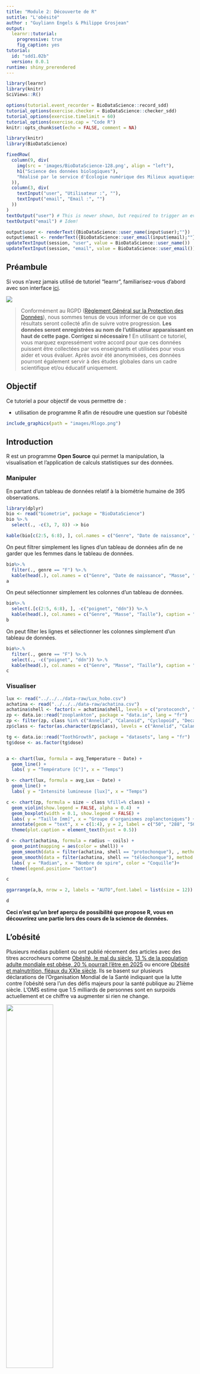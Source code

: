 ```yaml
---
title: "Module 2: Découverte de R"
sutitle: "L'obésité"
author : "Guyliann Engels & Philippe Grosjean"
output:
  learnr::tutorial:
    progressive: true
    fig_caption: yes
tutorial:
  id: "sdd1.02b"
  version: 0.0.1
runtime: shiny_prerendered
---
```


```r
library(learnr)
library(knitr)
SciViews::R()

options(tutorial.event_recorder = BioDataScience::record_sdd)
tutorial_options(exercise.checker = BioDataScience::checker_sdd)
tutorial_options(exercise.timelimit = 60)
tutorial_options(exercise.cap = "Code R")
knitr::opts_chunk$set(echo = FALSE, comment = NA)

library(knitr)
library(BioDataScience)
```

```r
fixedRow(
  column(9, div(
    img(src = 'images/BioDataScience-128.png', align = "left"),
    h1("Science des données biologiques"),
    "Réalisé par le service d'Écologie numérique des Milieux aquatiques, Université de Mons (Belgique)"
  )),
  column(3, div(
    textInput("user", "Utilisateur :", ""),
    textInput("email", "Email :", "")
  ))
)
textOutput("user") # This is newer shown, but required to trigger an event!
textOutput("email") # Idem!
```

```r
output$user <- renderText({BioDataScience::user_name(input$user);""})
output$email <- renderText({BioDataScience::user_email(input$email);""})
updateTextInput(session, "user", value = BioDataScience::user_name())
updateTextInput(session, "email", value = BioDataScience::user_email())
```


## Préambule

Si vous n'avez jamais utilisé de tutoriel "learnr", familiarisez-vous d'abord avec son interface [ici](http://biodatascience-course.sciviews.org/sdd-umons/learnr.html).

![](images/attention.jpg)

> Conformément au RGPD ([Règlement Général sur la Protection des Données](https://ec.europa.eu/info/law/law-topic/data-protection/reform/rules-business-and-organisations/principles-gdpr_fr)), nous sommes tenus de vous informer de ce que vos résultats seront collecté afin de suivre votre progression. **Les données seront enregistrées au nom de l'utilisateur apparaissant en haut de cette page. Corrigez si nécessaire !** En utilisant ce tutoriel, vous marquez expressément votre accord pour que ces données puissent être collectées par vos enseignants et utilisées pour vous aider et vous évaluer. Après avoir été anonymisées, ces données pourront également servir à des études globales dans un cadre scientifique et/ou éducatif uniquement.



## Objectif

Ce tutoriel a pour objectif de vous permettre de :

- utilisation de programme R afin de résoudre une question sur l'obésité

```r
include_graphics(path = "images/Rlogo.png")
```


## Introduction

R est un programme **Open Source** qui permet la manipulation, la visualisation et l'application de calculs statistiques sur des données. 

### Manipuler

En partant d'un tableau de données relatif à la biométrie humaine de 395 observations.

```r
library(dplyr)
bio <- read("biometrie", package = "BioDataScience")
bio %>.%
  select(., -c(3, 7, 8)) -> bio

kable(bio[c(2:5, 6:8), ], col.names = c("Genre", "Date de naissance", "Masse", "Taille", "Tour de poignet"), caption = "Premières lignes du tableau de données portant sur la biométrie humaine.")
```

On peut filtrer simplement les lignes d'un tableau de données afin de ne garder que les femmes dans le tableau de données.

```r
bio%>.%
  filter(., genre == "F") %>.%
  kable(head(.), col.names = c("Genre", "Date de naissance", "Masse", "Taille", "Tour de poignet"), caption = "Premières lignes du tableau de données portant sur la biométrie humaine ne comportant que les femmes.") -> a
a
```

On peut sélectionner simplement les colonnes d'un tableau de données.

```r
bio%>.%
  select(.[c(2:5, 6:8), ], -c("poignet", "ddn")) %>.%
  kable(head(.), col.names = c("Genre", "Masse", "Taille"), caption = "Premières lignes du tableau de données portant sur la biométrie humaine supprimant les colonnes portant sur le tour de taille de poignet et la date de naissance.") -> b
b
```

On peut filter les lignes et sélectionner les colonnes simplement  d'un tableau de données.

```r
bio%>.%
  filter(., genre == "F") %>.%
  select(., -c("poignet", "ddn")) %>.%
  kable(head(.), col.names = c("Genre", "Masse", "Taille"), caption = "Premières lignes du tableau de données portant sur la biométrie humaine ne comportant que les femmes et en supprimant les colonnes portant sur le tour de taille de poignet et la date de naissance.") -> c
c
```

### Visualiser

```r
lux <- read("../../../data-raw/Lux_hobo.csv")
achatina <- read("../../../data-raw/achatina.csv")
achatina$shell <- factor(x = achatina$shell, levels = c("protoconch", "teleoconch"), labels = c("protochonque", "téléochonque"))
zp <- data.io::read("zooplankton", package = "data.io", lang = "fr")
zp <- filter(zp, class %in% c("Annelid", "Calanoid", "Cyclopoid", "Decapod") & size < 2)
zp$class <- factor(as.character(zp$class), levels = c("Annelid", "Calanoid", "Cyclopoid", "Decapod"), labels = c("Annelida", "Calanoida", "Cyclopoida", "Decapoda"))

tg <- data.io::read("ToothGrowth", package = "datasets", lang = "fr")
tg$dose <- as.factor(tg$dose)


a <- chart(lux, formula = avg_Temperature ~ Date) +
  geom_line() +
  labs( y = "Température [C°]", x = "Temps")

b <- chart(lux, formula = avg_Lux ~ Date) +
  geom_line() +
  labs( y = "Intensité lumineuse [lux]", x = "Temps")

c <- chart(zp, formula = size ~ class %fill=% class) +
  geom_violin(show.legend = FALSE, alpha = 0.4)  +
  geom_boxplot(width = 0.1, show.legend = FALSE) +
  labs( y = "Taille [mm]", x = "Groupe d'organismes zoplanctoniques") +
  annotate(geom = "text", x = c(1:4), y = 2, label = c("50", "288", "50", "126")) +
  theme(plot.caption = element_text(hjust = 0.5))

d <- chart(achatina, formula = radius ~ coils) +
  geom_point(mapping = aes(color = shell)) +
  geom_smooth(data = filter(achatina, shell == "protochonque"), , method = "lm", formula = y ~ x, se = FALSE) +
  geom_smooth(data = filter(achatina, shell == "téléochonque"), method = "lm", formula = y ~ x+I(x^2), se = FALSE) +
  labs( y = "Radian", x = "Nombre de spire", color = "Coquille")+
  theme(legend.position= "bottom")
```


```r
c
```

```r
ggarrange(a,b, nrow = 2, labels = "AUTO",font.label = list(size = 12))
```


```r
d
```

**Ceci n'est qu'un bref aperçu de possibilité que propose R, vous en découvrirez une partie lors des cours de la science de données.** 


## L'obésité

Plusieurs médias publient ou ont publié récement des articles avec des titres accrocheurs comme [Obésité, le mal du siècle](https://www.lesechos.fr/idees-debats/cercle/cercle-166670-obesite-le-mal-du-siecle-2067263.php), [13 % de la population adulte mondiale est obèse, 20 % pourrait l’être en 2025](https://www.lemonde.fr/sante/article/2016/04/01/13-de-la-population-adulte-mondiale-est-obese-20-pourrait-bientot-l-etre_4893671_1651302.html) ou  encore [Obésité et malnutrition, fléaux du XXIe siècle](http://www.natura-sciences.com/sante/obesite-malnutrition.html). Ils se basent sur plusieurs déclarations de l'Organisation Mondial de la Santé indiquant que la lutte contre l'obésité sera l'un des défis majeurs pour la santé publique au 21ième siècle. L'OMS estime que 1.5 milliards de personnes sont en surpoids actuellement et ce chiffre va augmenter si rien ne change.


![](images/belly.jpg){width=50%}


Une multitude d'indicateur pour quantifier l'excédent de poids ont été employé au cours du temps (formule de Lorentz, formule de Creff ou encore la formule de Broca). Actuellement, c'est l'indice de masse corporelle (IMC ou encore **BMI** en anglais) qui est l'indicateur le plus employé. La formule est la suivant :

$$IMC (kg/m^2) = \frac{masse(kg)}{taille(m)^2}$$

Une fois la valeur obtenue de l'IMC, il faut la comparer au tableau ci-dessous pour connaitre son état de santé.

|IMC (kg/m2) | Interprétation (selon l’OMS) |
|------------|--------------------------|
|inférieur 18.5 | sous-poids |
|Entre 18.5 et 25 | Corpulence normale |
|Entre 25 et 30 | Surpoids |
|supérieur à 30 | Obésité |

Avancez pas à pas en toute simplicité dans cette première analyse avec R.

## Calcul de l'IMC

Les premières personnes dont vous avez les résultats sont les suivants: 

- identifiant: 1
- sexe : Femme
- masse :  50 kg
- taille : 1.70 m

Rappelez vous de la formule qui est : 

$$IMC (kg/m^2) = \frac{masse(kg)}{taille(m)^2}$$

On peut employer les opérations mathématiques de base avec R, qui respecte également l'ordre des priorités mathématiques.

| Opérations de base | Symboles |
|------------------|---------------|
| additions | `+` |
| soustractions | `-` |
| divisions | `/` | 
| multiplications | `*` | 
| exponentiations | `^` |

On va traduire la formule mathématique en une suite d'instructions.

```r
50 / 1.70^2
```

Son IMC indique que cette femme est dans la catégorie `sous-poids` selon l'échelle de l'OMS

Réalisez la même opération mathématique sur notre deuxième individu : 

- identifiant: 2
- sexe : Homme
- masse : 93 kg
- taille : 1.91 m

L'espace ci-dessous est une zone de code R. Tu peux y ajouter tes réponses et cliquer sur `Run Code`.

```r

```

```r
93 / 1.91^2
```


```r
# Not yet...
```

Son IMC indique que cet homme est par contre dans la catégorie `surpoids` selon l'échelle de l'OMS.

## Calcul de l'IMC sur plusieurs individus

Vous vous retrouvez rapidement avec 5 nouveaux individus femme et homme.

- identifiant:  3, 4, 5, 6, 7
- sexe : femme, femme, femme, femme, femme 
- masse : 63, 49, 75, 66, 54 kg 
- taille : 1.74, 1.55, 1.69, 1.79, 1.68 m

Le calcul un à un de l'IMC de chaque individu va très rapidement devenir fastidueux. R permet de créer des vecteurs que l'on peut affecter à des symboles avec la flèche `<-` comme le montre l'exemple ci-dessous.

```r
# affectation des valeurs de masse dans un vecteur au symbole w1
w1 <- c(63, 49, 75, 66, 54)
# affectation des valeurs dans un vecteur au symbole h1
h1 <- c(1.74, 1.55, 1.69, 1.79, 1.68)
# formule de IMC
w1 / h1^2
```

Réalisez les mêmes opérations sur les individus de 8 à 12

- identifiant:  8, 9, 10, 11, 12
- sexe : homme, homme, homme, homme 
- masse : 82, 73, 105, 61, 95 kg
- taille : 1.74, 1.86, 2.03, 1.72, 1.90 m

```r
# assignation des valeurs de masse dans un vecteur au symbole masse 
w2 <- c( )
# assignation des valeurs dans un vecteur au symbole taille
h2 <- 
# formule de IMC

```

Vous obtenez les 5 valeurs d'IMC d'une seule fois avec l'utilisation de vecteurs.

```r
# assignation des valeurs de masse dans un vecteur au symbole masse 
w2 <- c(82, 73, 105, 61, 95)
# assignation des valeurs dans un vecteur au symbole taille
h2 <- c(1.74, 1.86, 2.03, 1.72, 1.90)
# formule de IMC
w2/h2^2
```

```r
# Not yet...
```

## Ecriture d'un tableau de données 

Il devient évident qu'il est plus simple que nos observations de terrain soient rassemblées en un jeu de données structurées pour cela vous allez employer votre première fonction `data_frame()`. Cette dernière va permettre de combiner vos différents vecteurs en un jeu de données.

R utilise un ensemble de fonction afin de réaliser des opérations comme `data_frame()` qui permet de créer un tableau de données. Vous pouvez observer que la fonction comprend plusieurs arguments séparés par une `,`. Analysez avec attention l'exemple ci-dessous.

```r
# formation du jeu de données
woman1 <- data_frame(id = c(3, 4, 5, 6, 7), # ensemble de valeurs numériques
                    sex = c("w", "w", "w", "w", "w"), # ensemble de chaines de caracères specifié par l'utilisation des guillemets.
                    weight = w1, # le vecteur masse fait précédement
                    height = h1) # le vecteur taille fait précédement
# afficher le jeu de données
head(woman1) # head() permet d'afficher les premiers résultats d'un tableau
```

Avez-vous remarquez la différence entre des valeurs numériques et des chaines de caractères ?

Réalisez les mêmes opérations sur les individus de 8 à 12 : 

- identifiant:  8, 9, 10, 11, 12
- sexe : homme, homme, homme, homme 
- masse : 82, 73, 105, 61, 95 kg
- taille : 1.74, 1.86, 2.03, 1.72, 1.90 m

```r
# assignation des valeurs de masse dans un vecteur au symbole masse 
w2 <- c(82, 73, 105, 61, 95)
# assignation des valeurs dans un vecteur au symbole taille
h2 <- c(1.74, 1.86, 2.03, 1.72, 1.90)
```

```r
# formation du jeu de données
man1 <- data_frame(id = ,
                   sex = ,
                   weight = ,
                   height = )
# afficher le tableau de données avec la fonction head()

```

```r
# formation du jeu de données
man1 <- data_frame(id = c(8, 9, 10, 11, 12),
                    sex = c("h", "h", "h", "h", "h"), 
                    weight = w2, 
                    height = h2) 
# afficher le jeu de données
man1
```


```r
# Not yet...
```



Calculez de nouveau l'IMC et ajoutez vos résultats dans le tableau de données. Vous avez à votre disposition la fonction `mutate()` qui requiert comme argument le jeu de données et le nom de la nouvelle variable suivi de la formule mathématique.

```r
# calculer l'IMC
woman1 <- mutate(woman1, bmi = weight/height^2)
# afficher le tableau de données avec la fonction head()
head(woman1)
```

Vous pouvez observer que vous obtenez une nouvelle colonne au sein de votre tableau de données. Réalisez les mêmes opérations sur le jeu de données `man1`.

```r
man1 <- data_frame(id = c(8, 9, 10, 11, 12),
                    sex = c("h", "h", "h", "h", "h"), 
                    weight = c(82, 73, 105, 61, 95), 
                    height = c(1.74, 1.86, 2.03, 1.72, 1.90)) 
```


```r
# calculer l'IMC
man1 <- mutate(man1, bmi = )
# afficher le tableau de données avec la fonction head()

```

```r
# calculer l'IMC
man1 <- mutate(man1, bmi = weight/height^2)
# afficher le tableau de données avec la fonction head()
head(man1)
```


```r
# Not yet...
```


Vous pouvez observer que tout comme le tableau de données portant sur les femmes, vous obtenez une nouvelle colonne au sein de votre tableau de données portant le nom de BMI soit l'IMC en français.

## 13% de la population adulte mondiale est obèse

Le monde titre que 13% de la populaton mondiale est obèse. Vérifiez cette affirmation avec le jeu de données `bio` qui regroupe les masses et les tailles de 395 personnes adulte vivant sur le territoire belge.

```r
bio <- read("biometrie", package = "BioDataScience")
bio <- bio[ , c("genre", "masse", "taille")]
bio <- rename(bio, sex = genre, weight = masse, height = taille)
set.seed(50)
bio_ex <- sample_n(bio, size = 100, replace = FALSE)
```

```r
head(bio) 
```

Vous pouvez observer que la taille est exprimée en centimètres, il faut en tenir compte lors du calcul de l'IMC.

Un jeu de données réduit est employé pour expliciter les suites d'instructions `bio_ex` qui comprend uniquement 100 observations.

Calculez l'IMC sur le jeu de données `bio_ex`. Employez à nouveau la fonction `mutate()`. 

```r
# calculer le IMC (BMI en anglais) avec la fonction mutate()
bio_ex <- mutate(bio_ex, bmi = weight/(height/100)^2)
# afficher les premières lignes du tableau de données 
head(bio_ex, n = 5)
```

Calculez l'IMC sur le jeu de données `bio`.

```r
# calculer le IMC (BMI en anglais)

# afficher les premières lignes du tableau de données avec la fonction head()


```


```r
# calculer le IMC (BMI en anglais)
bio <- mutate(bio, bmi = weight/(height/100)^2)
# afficher les premières lignes du tableau de données
head(bio, n = 5)
```

```r
# Not yet...
```

## Signification de l'IMC selon l'échelle 

Une fois la valeur obtenue de l'IMC, il faut lui attribuer son interprétation pour connaitre son état de santé.

|IMC (kg/m2) | Interprétation (selon l’OMS) |
|------------|--------------------------|
|Inférieur 18.5 | Sous-poids (en anglais underweight) |
|Entre 18.5 et 25 | Corpulence normale (en anglais normal weight) |
|Entre 25 et 30 | Surpoids (en anglais overweight) |
|Supérieur à 30 | Obésité (en anglais obese) |

Vous avez à votre disposition la fonction `case_when()` qui permet d'attribuer l'interprétation de l'OMS à la valeur d'IMC. Vous devez lui indiquer d'une part la condition (ex = BMI < 18.5) et d'autre part son interprétation (ex : sous-poids), le tout séparé par un `~`. Vous pouvez retrouver les conditions ci-dessous.

|Condition | Représentation |
|------------|-----------------|
| Egal à  | `==` |
| Tout sauf | `!=` |
| Supérieur à | `>` |
| Inférieur à | `<` |
| Supérieur ou égal à | `>=` |
| Inférieur ou égal à | `<=` |
| et  | `&` |
| ou | `|` | 

Ajoutez une nouvelle variable qui tient compte de l'échelle de l'OMS avec le jeu de données `bio_ex`. Analysez la structuration de la suite d'instructions, les conditions employées, la position des guillemets,... 

```r
#ajouter la nouvelles variable
bio_ex <- mutate(bio_ex, bmi_signif = 
                   case_when(
                     bmi < 18.5 ~ "underweight",
                     bmi >= 18.5 & bmi < 25 ~ "normal weight",
                     bmi >= 25 & bmi < 30 ~ "overweight",
                     bmi >= 30 ~ "obese"))
# afficher le tableau 
head(bio_ex)
```

Ajoutez une nouvelle variable au jeu de données `bio` en complétant les informations manquantes.

```r
bio <- read("biometrie", package = "BioDataScience")
bio <- bio[ , c("genre", "masse", "taille")]
bio <- rename(bio, sex = genre, weight = masse, height = taille)
bio$bmi <- bio$weight/(bio$height/100)^2
```


```r
#ajouter la nouvelles variable
   <- mutate(   , bmi_signif = 
                   case_when(
                     bmi  ~ "underweight",
                     bmi  ~ "normal weight",
                     bmi  ~"overweight",
                     bmi  ~ "obese"))
# afficher le tableau 
head()
```


```r
#ajouter la nouvelles variable
bio <- mutate(bio, bmi_signif = 
                   case_when(
                     bmi < 18.5 ~ "underweight",
                     bmi > 18.5 & bmi < 25 ~ "normal weight",
                     bmi >= 25 & bmi < 30 ~ "overweight",
                     bmi >= 30 ~ "obese"))
# afficher le tableau 
head()
```

```r
#ajouter la nouvelles variable
bio <- mutate(bio, bmi_signif = 
                   case_when(
                     bmi < 18.5 ~ "underweight",
                     bmi > 18.5 & bmi < 25 ~ "normal weight",
                     bmi >= 25 & bmi < 30 ~ "overweight",
                     bmi >= 30 ~ "obese"))
# afficher le tableau 
head()
```


```r
# Not yet...
```


Votre nouvelle variable comprend une succession de lignes complétée par des chaines de caractères. Organisez cette variable de votre tableau de données avec la fonction `factor()`. Observez la nouvelle structuration de la suite d'instructions. Vous observez pour la première fois l'opérateur `$`. Dans l'exemple ci-dessous, vous pouvez l'interpréter comme dans le tableau de données `bio_ex`, je m'intéresse à la colonne/variable `bmi_signif`. La fonction `factor()` s'appliqe donc sur cette colonne. Avec l'argument `levels`, vous spécifiez les différents niveaux de votre variable à classer. 

Classer votre nouvelle variable avec le jeu de données `bio_ex`.

```r
bio_ex$bmi_signif <- factor(bio_ex$bmi_signif, levels = c("underweight", "normal weight", "overweight", "obese"))
```

Classer votre nouvelle variable  avec le jeu de données `bio`.

```r
bio <- read("biometrie", package = "BioDataScience")
bio <- bio[ , c("genre", "masse", "taille")]
bio <- rename(bio, sex = genre, weight = masse, height = taille)
bio$bmi <- bio$weight/(bio$height/100)^2

bio <- mutate(bio, bmi_signif = 
                   case_when(
                     bmi < 18.5 ~ "underweight",
                     bmi > 18.5 & bmi < 25 ~ "normal weight",
                     bmi >= 25 & bmi < 30 ~ "overweight",
                     bmi >= 30 ~ "obese"))
```


```r
bio$   <- factor(bio_ex$bmi_signif, levels = )
```

```r
bio$bmi_signif <- factor(bio_ex$bmi_signif, levels = c("underweight", "normal weight", "overweight", "obese"))
```

```r
# Not yet...
```

## Vérification de l'affirmation du journal le monde

La fonction  `summary()` permet d'obtenir un résumé complet d'un tableau de données.

```r
# résumé des données
summary(bio_ex)
# nombre d'obèse / nombre d'individus
12/100
```

```r
bio <- read("biometrie", package = "BioDataScience")
bio <- bio[ , c("genre", "masse", "taille")]
bio <- rename(bio, sex = genre, weight = masse, height = taille)
bio$bmi <- bio$weight/(bio$height/100)^2

bio <- mutate(bio, bmi_signif = 
                   case_when(
                     bmi < 18.5 ~ "underweight",
                     bmi > 18.5 & bmi < 25 ~ "normal weight",
                     bmi >= 25 & bmi < 30 ~ "overweight",
                     bmi >= 30 ~ "obese"))
bio$bmi_signif <- factor(bio$bmi_signif, levels = c("underweight", "normal weight", "overweight", "obese"))
```

Utilisez la fonction `summary()` pour obtenir une description du tableau de données.

```r
# résumé des données
summary()
```


```r
# Not yet...
```


```r
# calculer le pourcentage d'obèse dans notre tableau de données
 / 395
```

```r
# Not yet...
```

## Conclusion 

Le nombre d'obèse sur notre jeu de données est 12.6% ce qui est très proche des 13% annoncé par le monde. 

Bravo! Vous venez de terminez cette séance d'exercices dans un  tutoriel "learnr". 

Durant cette séance, vous avez appris à : 

- Effectuer des calculs dans R
- Créer des vecteurs et vectoriser vos calculs
- Assigner les résultats à un nom 
- Employer des fonctions, préciser leurs arguments et accéder à leurs pages d'aide 

Laissez nous vos impressions sur cet outil pédagogique ou expérimentez encore dans la zone ci-dessous. Rappelez-vous que pour placer un commentaire dans une zone de code R, vous devez utilisez un dièse (`#`) devant vos phrases.

```r
# Ajout de commentaires 
# ...
```

```r
# Not yet...
```
